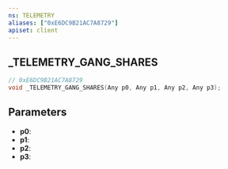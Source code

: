 ```yaml
---
ns: TELEMETRY
aliases: ["0xE6DC9B21AC7A8729"]
apiset: client
---
```

## _TELEMETRY_GANG_SHARES

```c
// 0xE6DC9B21AC7A8729
void _TELEMETRY_GANG_SHARES(Any p0, Any p1, Any p2, Any p3);
```


## Parameters
* **p0**:
* **p1**:
* **p2**:
* **p3**: